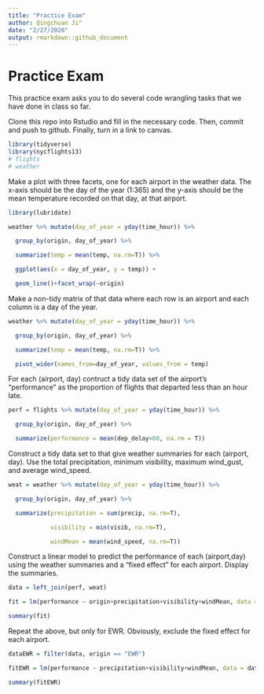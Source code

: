```yaml
---
title: "Practice Exam"
author: Qingchuan Ji"
date: "2/27/2020"
output: rmarkdown::github_document
---
```


# Practice Exam

This practice exam asks you to do several code wrangling tasks that we have done in class so far. 

Clone this repo into Rstudio and fill in the necessary code.  Then, commit and push to github.  Finally, turn in a link to canvas. 



```r
library(tidyverse)
library(nycflights13)
# flights
# weather
```


Make a plot with three facets, one for each airport in the weather data.  The x-axis should be the day of the year (1:365) and the y-axis should be the mean temperature recorded on that day, at that airport.
```r

library(lubridate)

weather %>% mutate(day_of_year = yday(time_hour)) %>% 

  group_by(origin, day_of_year) %>% 

  summarize(temp = mean(temp, na.rm=T)) %>% 

  ggplot(aes(x = day_of_year, y = temp)) +

  geom_line()+facet_wrap(~origin)
```


Make a non-tidy matrix of that data where each row is an airport and each column is a day of the year.  

```r

weather %>% mutate(day_of_year = yday(time_hour)) %>% 

  group_by(origin, day_of_year) %>% 

  summarize(temp = mean(temp, na.rm=T)) %>% 

  pivot_wider(names_from=day_of_year, values_from = temp)
```


For each (airport, day) contruct a tidy data set of the airport's "performance" as the proportion of flights that departed less than an hour late. 
```r

perf = flights %>% mutate(day_of_year = yday(time_hour)) %>% 

  group_by(origin, day_of_year) %>% 

  summarize(performance = mean(dep_delay<60, na.rm = T))
```

Construct a tidy data set to that give weather summaries for each (airport, day).  Use the total precipitation, minimum visibility, maximum wind_gust, and average wind_speed.  
```r

weat = weather %>% mutate(day_of_year = yday(time_hour)) %>% 

  group_by(origin, day_of_year) %>% 

  summarize(precipitation = sum(precip, na.rm=T), 

            visibility = min(visib, na.rm=T), 

            windMean = mean(wind_speed, na.rm=T))
```

Construct a linear model to predict the performance of each (airport,day) using the weather summaries and a "fixed effect" for each airport.  Display the summaries.  
```r

data = left_join(perf, weat)

fit = lm(performance ~ origin+precipitation+visibility+windMean, data = data)

summary(fit)
```

Repeat the above, but only for EWR.  Obviously, exclude the fixed effect for each airport.
```r
dataEWR = filter(data, origin == "EWR")

fitEWR = lm(performance ~ precipitation+visibility+windMean, data = dataEWR)

summary(fitEWR)
```